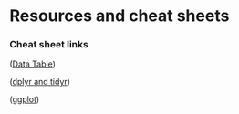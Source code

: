 # Resources and cheat sheets 
### Cheat sheet links {.unnumbered}
([Data Table](https://pennstateoffice365-my.sharepoint.com/:b:/g/personal/jqa5357_psu_edu/EfdtqGr2gg1EkH85xjtJ7fEBncCHPqt6RsinA0nv6J-wlg?e=Bpx9EJ))

([dplyr and tidyr](https://pennstateoffice365-my.sharepoint.com/:b:/g/personal/jqa5357_psu_edu/Editnu7i18pNowweklKZn7MBXHybv1gFChrbOTRXLJIv3Q?e=Esw6NB))

([ggplot](https://pennstateoffice365-my.sharepoint.com/:b:/g/personal/jqa5357_psu_edu/EfNjyEtk5r5AiYeYCcV4tsABtDg0QNlnfSgzJrwtuRza1A?e=cuvesU))